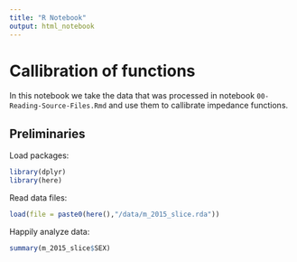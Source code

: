 ```yaml
---
title: "R Notebook"
output: html_notebook
---
```


# Callibration of functions

In this notebook we take the data that was processed in notebook `00-Reading-Source-Files.Rmd` and use them to callibrate impedance functions.

## Preliminaries

Load packages:
```r
library(dplyr)
library(here)
```

Read data files:
```r
load(file = paste0(here(),"/data/m_2015_slice.rda"))
```

Happily analyze data:
```r
summary(m_2015_slice$SEX)
```

